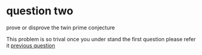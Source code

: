 # question two
prove or disprove the twin prime conjecture 

This problem is so trival once you under stand the first question please refer it [previous question](/try_qurto/q.html)